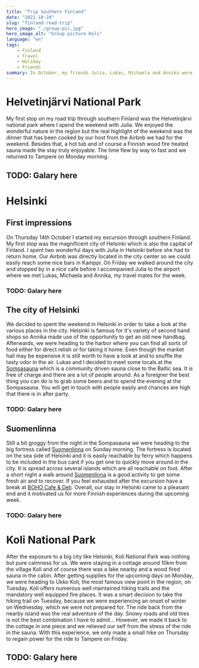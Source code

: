 ```yaml
---
title: "Trip Southern Finland"
date: "2021-10-24"
slug: "finland-road-trip"
hero_image: "./group-pic.jpg"
hero_image_alt: "Group picture Koli"
language: "en"
tags:
    - Finland
    - Travel
    - Holiday
    - Friends
summary: In October, my friends Julia, Lukas, Michaela and Annika were so kind to visit me here in Finland. After spending a week with Julia mainly in the region of Tampere we met the others in Helsinki where we started our trip to Koli and back to Tampere.
---
```


# Helvetinjärvi National Park

My first stop on my road trip through southern Finland was the Helvetinjärvi national park where I spend the weekend with Julia. We enjoyed the wonderful nature in the region but the real highlight of the weekend was the dinner that has been cooked by our host from the Airbnb we had for the weekend. Besides that, a hot tub and of course a Finnish wood fire heated sauna made the stay truly enjoyable. The time flew by way to fast and we returned to Tampere on Monday morning.

## TODO: Galary here

# Helsinki

## First impressions

On Thursday 14th October I started my excursion through southern Finland. My first stop was the magnificent city of Helsinki which is also the capital of Finland. I spent two wonderful days with Julia in Helsinki before she had to return home. Our Airbnb was directly located in the city center so we could easily reach some nice bars in Kamppi. On Friday we walked around the city and stopped by in a nice cafe before I accompanied Julia to the airport where we met Lukas, Michaela and Annika, my travel mates for the week.

### TODO: Galary here

## The city of Helsinki

We decided to spent the weekend in Helsinki in order to take a look at the various places in the city. Helsinki is famous for it's variety of second hand shops so Annika made use of the opportunity to get an old new handbag. Afterwards, we were heading to the harbor where you can find all sorts of food either for direct relish or for taking it home. Even though the market hall may be expensive it is still worth to have a look at and to snuffle the tasty odor in the air. Lukas and I decided to meet some locals at the [Sompasauna](http://www.sompasauna.fi/) which is a community driven sauna close to the Baltic sea. It is free of charge and there are a lot of people around. As a foreigner the best thing you can do is to grab some beers and to spend the evening at the Sompasauna. You will get in touch with people easily and chances are high that there is in after party.

### TODO: Galary here

## Suomenlinna

Still a bit groggy from the night in the Sompasauna we were heading to the big fortress called [Suomenlinna](https://www.suomenlinna.fi/) on Sunday morning. The fortress is located on the sea side of Helsinki and it is easily reachable by ferry which happens to be included in the bus card if you get one to quickly move around in the city. It is spread across several islands which are all reachable on foot. After a short night a walk around [Suomenlinna](https://www.suomenlinna.fi/) is a good activity to get some fresh air and to recover. If you feel exhausted after the excursion have a break at [BOHO Cafe & Deli](https://www.bohocafedeli.fi/). Overall, our stay in Helsinki came to a pleasant end and it motivated us for more Finnish experiences during the upcoming week.

### TODO: Galary here


# Koli National Park

After the exposure to a big city like Helsinki, Koli National Park was nothing but pure calmness for us. We were staying in a cottage around 10km from the village Koli and of course there was a lake nearby and a wood fired sauna in the cabin. After getting supplies for the upcoming days on Monday, we were heading to Ukko Koli, the most famous view point in the region, on Tuesday. Koli offers numerous well maintained hiking trails and the mandatory well equipped fire places. It was a smart decision to take the hiking trail on Tuesday, because we were experiencing an onset of winter on Wednesday, which we were not prepared for. The ride back from the nearby island was the real adventure of the day. Snowy roads and old tires is not the best combination I have to admit... However, we made it back to the cottage in one piece and we relieved our self from the stress of the ride in the sauna. With this experience, we only made a small hike on Thursday to regain power for the ride to Tampere on Friday.

## TODO: Galary here